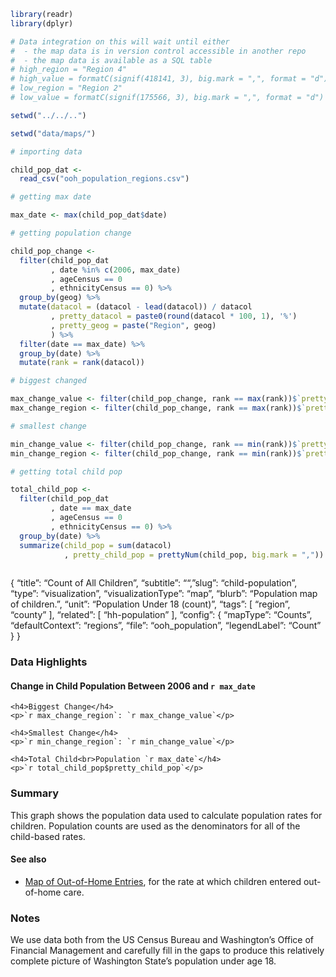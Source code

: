 ```r

library(readr)
library(dplyr)

# Data integration on this will wait until either
#  - the map data is in version control accessible in another repo
#  - the map data is available as a SQL table
# high_region = "Region 4"
# high_value = formatC(signif(418141, 3), big.mark = ",", format = "d")
# low_region = "Region 2"
# low_value = formatC(signif(175566, 3), big.mark = ",", format = "d")

setwd("../../..")

setwd("data/maps/")

# importing data

child_pop_dat <-  
  read_csv("ooh_population_regions.csv")

# getting max date

max_date <- max(child_pop_dat$date)

# getting population change

child_pop_change <- 
  filter(child_pop_dat
         , date %in% c(2006, max_date)
         , ageCensus == 0
         , ethnicityCensus == 0) %>%
  group_by(geog) %>%
  mutate(datacol = (datacol - lead(datacol)) / datacol
         , pretty_datacol = paste0(round(datacol * 100, 1), '%')
         , pretty_geog = paste("Region", geog)
         ) %>%
  filter(date == max_date) %>%
  group_by(date) %>%
  mutate(rank = rank(datacol))

# biggest changed

max_change_value <- filter(child_pop_change, rank == max(rank))$`pretty_datacol`
max_change_region <- filter(child_pop_change, rank == max(rank))$`pretty_geog`

# smallest change

min_change_value <- filter(child_pop_change, rank == min(rank))$`pretty_datacol`
min_change_region <- filter(child_pop_change, rank == min(rank))$`pretty_geog`

# getting total child pop

total_child_pop <- 
  filter(child_pop_dat
         , date == max_date
         , ageCensus == 0
         , ethnicityCensus == 0) %>%
  group_by(date) %>%
  summarize(child_pop = sum(datacol)
            , pretty_child_pop = prettyNum(child_pop, big.mark = ","))
  

```
{
	"title": "Count of All Children",
	"subtitle": "",
	"slug": "child-population",
	"type": "visualization",
	"visualizationType": "map",
	"blurb": "Population map of children.",
    "unit": "Population Under 18 (count)",
    "tags": [
	    "region",
	    "county"
	],
	"related": [ "hh-population" ],
	"config": {
		"mapType": "Counts",
		"defaultContext": "regions",
		"file": "ooh_population",
		"legendLabel": "Count"
	}
}


### Data Highlights

<div class="stat">
  <h4>Change in Child Population Between 2006 and `r max_date`</h4>
</div>

<div class="stat">
    <h4>Biggest Change</h4>
    <p>`r max_change_region`: `r max_change_value`</p>
</div>

<div class="stat">
    <h4>Smallest Change</h4>
    <p>`r min_change_region`: `r min_change_value`</p>
</div>

<div class="stat">
    <h4>Total Child<br>Population `r max_date`</h4>
    <p>`r total_child_pop$pretty_child_pop`</p>
</div>

### Summary

This graph shows the population data used to calculate population rates for children.
Population counts are used as the denominators for all of the child-based rates.

#### See also

- [Map of Out-of-Home Entries](https://portal.cssat.org/visualizations/ooh-entries-map), for the rate at which children entered out-of-home care.

### Notes

We use data both from the US Census Bureau and Washington's Office of Financial Management and carefully fill in the gaps to produce this relatively complete picture of Washington State's population under age 18.
